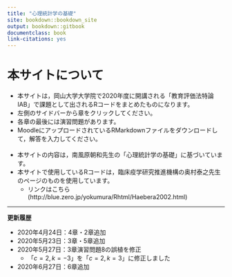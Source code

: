 ```yaml
--- 
title: "心理統計学の基礎"
site: bookdown::bookdown_site
output: bookdown::gitbook
documentclass: book
link-citations: yes
---
```


# 本サイトについて {-}  

- 本サイトは，岡山大学大学院で2020年度に開講される「教育評価法特論IAB」で課題として出されるRコードをまとめたものになります。  
- 左側のサイドバーから章をクリックしてください。  
- 各章の最後には演習問題があります。  
- MoodleにアップロードされているRMarkdownファイルをダウンロードして，解答を入力してください。  
<br>
- 本サイトの内容は，南風原朝和先生の「心理統計学の基礎」に基づいています。  
- 本サイトで使用しているRコードは，臨床疫学研究推進機構の奥村泰之先生のページのものを使用しています。  
  - リンクはこちら(http://blue.zero.jp/yokumura/Rhtml/Haebera2002.html)  

---
**更新履歴**  

- 2020年4月24日：4章・2章追加  
- 2020年5月23日：3章・5章追加  
- 2020年5月27日：3章演習問題8の誤植を修正  
  - 「$c = 2, k = -3$」を「$c = 2, k = 3$」に修正しました  
- 2020年6月27日：6章追加 
  




